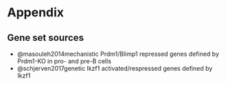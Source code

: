 # Appendix

## Gene set sources
- @masouleh2014mechanistic Prdm1/Blimp1 repressed genes defined by Prdm1-KO in pro- and pre-B cells
- @schjerven2017genetic Ikzf1 activated/respressed genes defined by Ikzf1